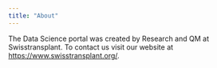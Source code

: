 ```yaml
---
title: "About"
---
```


The Data Science portal was created by Research and QM at Swisstransplant. To contact us visit our website at <https://www.swisstransplant.org/>.
